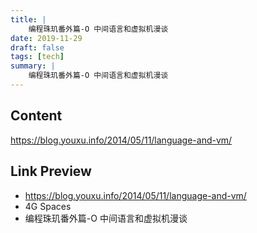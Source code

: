 ```yaml
---
title: |
    编程珠玑番外篇-O 中间语言和虚拟机漫谈
date: 2019-11-29
draft: false
tags: [tech]
summary: |
    编程珠玑番外篇-O 中间语言和虚拟机漫谈
---
```


## Content

https://blog.youxu.info/2014/05/11/language-and-vm/

## Link Preview

- https://blog.youxu.info/2014/05/11/language-and-vm/
- 4G Spaces
- 编程珠玑番外篇-O 中间语言和虚拟机漫谈
